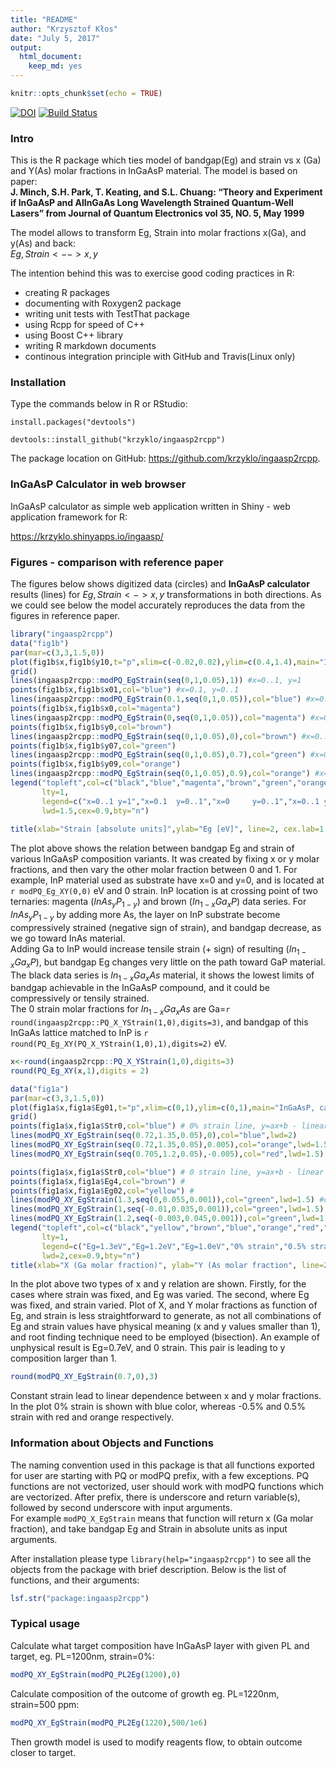 ```yaml
---
title: "README"
author: "Krzysztof Kłos"
date: "July 5, 2017"
output: 
  html_document: 
    keep_md: yes
---
```


```r
knitr::opts_chunk$set(echo = TRUE)
```
[![DOI](https://zenodo.org/badge/96256606.svg)](https://zenodo.org/badge/latestdoi/96256606)
[![Build Status](https://travis-ci.org/krzyklo/ingaasp2rcpp.svg?branch=master)](https://travis-ci.org/krzyklo/ingaasp2rcpp)

### Intro
This is the R package which ties model of bandgap(Eg) and strain vs x (Ga) and Y(As) molar fractions  in InGaAsP material. The model is based on paper:  
**J. Minch, S.H. Park, T. Keating, and S.L. Chuang: "Theory and Experiment if InGaAsP and AlInGaAs Long Wavelength Strained Quantum-Well Lasers" from Journal of Quantum Electronics vol 35, NO. 5, May 1999**

The model allows to transform Eg, Strain into molar fractions x(Ga), and y(As) and back:  
$Eg,Strain <--> x,y$  

The intention behind this was to exercise good coding practices in R:

- creating R packages
- documenting with Roxygen2 package
- writing unit tests with TestThat package
- using Rcpp for speed of C++
- using Boost C++ library
- writing R markdown documents
- continous integration principle with GitHub and Travis(Linux only)

### Installation
Type the commands below in R or RStudio:

`install.packages("devtools")`

`devtools::install_github("krzyklo/ingaasp2rcpp")`

The package location on GitHub: <https://github.com/krzyklo/ingaasp2rcpp>.

### InGaAsP Calculator in web browser
InGaAsP calculator as simple web application written in Shiny - web application framework for R:  

<https://krzyklo.shinyapps.io/ingaasp/>


### Figures - comparison with reference paper
The figures below shows digitized data (circles) and **InGaAsP calculator** results (lines) for $Eg,Strain <-> x,y$ transformations in both directions. As we could see below the model accurately reproduces the data from the figures in reference paper. 

```r
library("ingaasp2rcpp")
data("fig1b")
par(mar=c(3,3,1.5,0))
plot(fig1b$x,fig1b$y10,t="p",xlim=c(-0.02,0.02),ylim=c(0.4,1.4),main="InGaAsP, calculated overlaid on digitized") #x=0..1, y=1
grid()
lines(ingaasp2rcpp::modPQ_EgStrain(seq(0,1,0.05),1)) #x=0..1, y=1
points(fig1b$x,fig1b$x01,col="blue") #x=0.1, y=0..1
lines(ingaasp2rcpp::modPQ_EgStrain(0.1,seq(0,1,0.05)),col="blue") #x=0.1, y=0..1
points(fig1b$x,fig1b$x0,col="magenta")
lines(ingaasp2rcpp::modPQ_EgStrain(0,seq(0,1,0.05)),col="magenta") #x=0, y=0..1
points(fig1b$x,fig1b$y0,col="brown")
lines(ingaasp2rcpp::modPQ_EgStrain(seq(0,1,0.05),0),col="brown") #x=0..1, y=0
points(fig1b$x,fig1b$y07,col="green")
lines(ingaasp2rcpp::modPQ_EgStrain(seq(0,1,0.05),0.7),col="green") #x=0..1, y=0.7
points(fig1b$x,fig1b$y09,col="orange")
lines(ingaasp2rcpp::modPQ_EgStrain(seq(0,1,0.05),0.9),col="orange") #x=0..1, y=0.9
legend("topleft",col=c("black","blue","magenta","brown","green","orange"),
       lty=1,
       legend=c("x=0..1 y=1","x=0.1  y=0..1","x=0     y=0..1","x=0..1 y=0","x=0..1 y=0.7","x=0..1 y=0.9"),
       lwd=1.5,cex=0.9,bty="n")
 
title(xlab="Strain [absolute units]",ylab="Eg [eV]", line=2, cex.lab=1.1, family="Calibri Light")

```

The plot above shows the relation between bandgap Eg and strain of various InGaAsP composition variants. 
It was created by fixing x or y molar fractions, and then vary the other molar fraction between 0 and 1.
For example, InP material used as substrate have x=0 and y=0, and is located at `r modPQ_Eg_XY(0,0)` eV and 0 strain. InP location is at crossing point of two ternaries: magenta ($InAs_yP_{1-y}$) and brown ($In_{1-x}Ga_xP$) data series. For $InAs_yP_{1-y}$ by adding more As, the layer on InP substrate become compressively strained (negative sign of strain), and bandgap decrease, as we go toward InAs material.  
Adding Ga to InP would increase tensile strain (+ sign) of resulting ($In_{1-x}Ga_xP$), but bandgap Eg changes very little on the path toward GaP material.  
The black data series is $In_{1-x}Ga_xAs$ material, it shows the lowest limits of bandgap achievable in the InGaAsP compound, and it could be compressively or tensily strained.   
The 0 strain molar fractions for $In_{1-x}Ga_xAs$ are Ga=`r round(ingaasp2rcpp::PQ_X_YStrain(1,0),digits=3)`, and bandgap of this InGaAs lattice matched to InP is `r round(PQ_Eg_XY(PQ_X_YStrain(1,0),1),digits=2)` eV. 
```r
x<-round(ingaasp2rcpp::PQ_X_YStrain(1,0),digits=3)
round(PQ_Eg_XY(x,1),digits = 2)
```

```r

data("fig1a")
par(mar=c(3,3,1.5,0))
plot(fig1a$x,fig1a$Eg01,t="p",xlim=c(0,1),ylim=c(0,1),main="InGaAsP, calculated overlaid on digitized")
grid()
points(fig1a$x,fig1a$Str0,col="blue") # 0% strain line, y=ax+b - linear relation between them to get 0
lines(modPQ_XY_EgStrain(seq(0.72,1.35,0.05),0),col="blue",lwd=2)
lines(modPQ_XY_EgStrain(seq(0.72,1.35,0.05),0.005),col="orange",lwd=1.5) #0.5% strain line
lines(modPQ_XY_EgStrain(seq(0.705,1.2,0.05),-0.005),col="red",lwd=1.5) #-0.5% strain line

points(fig1a$x,fig1a$Str0,col="blue") # 0 strain line, y=ax+b - linear relation between them to get 0 strain
points(fig1a$x,fig1a$Eg4,col="brown") # 
points(fig1a$x,fig1a$Eg02,col="yellow") # 
lines(modPQ_XY_EgStrain(1.3,seq(0,0.055,0.001)),col="green",lwd=1.5) #constant Eg=1.3eV, nonlinear function
lines(modPQ_XY_EgStrain(1,seq(-0.01,0.035,0.001)),col="green",lwd=1.5) #constant Eg=1eV, nonlinear relation in X, Y coordinates
lines(modPQ_XY_EgStrain(1.2,seq(-0.003,0.045,0.001)),col="green",lwd=1.5) #constant Eg=1.2eV,
legend("topleft",col=c("black","yellow","brown","blue","orange","red","green"),
       lty=1,
       legend=c("Eg=1.3eV","Eg=1.2eV","Eg=1.0eV","0% strain","0.5% strain","-0.5% strain", "Eg fitting"),
       lwd=2,cex=0.9,bty="n")
title(xlab="X (Ga molar fraction)", ylab="Y (As molar fraction", line=2, cex.lab=1.1)
```


In the plot above two types of x and y relation are shown. Firstly, for the cases where strain was fixed, and Eg was varied. The second, where Eg was fixed, and strain varied. Plot of X, and Y molar fractions as function of Eg, and strain is less straightforward to generate, as not all combinations of Eg and strain values have physical meaning (x and y values smaller than 1), and root finding technique need to be employed (bisection).
An example of unphysical result is Eg=0.7eV, and 0 strain. This pair is leading to y composition larger than 1.
```r
round(modPQ_XY_EgStrain(0.7,0),3)
```

Constant strain lead to linear dependence between x and y molar fractions. In the plot 0% strain is shown with blue color, whereas -0.5% and 0.5% strain with red and orange respectively. 

### Information about Objects and Functions

The naming convention used in this package is that all functions exported for user are starting with PQ or modPQ prefix, with a few exceptions. PQ functions are not vectorized, user should work with modPQ functions which are vectorized. After prefix, there is underscore and return variable(s), followed by second underscore with input arguments.  
For example `modPQ_X_EgStrain` means that function will return x (Ga molar fraction), and take bandgap Eg and Strain in absolute units as input arguments.

After installation please type `library(help="ingaasp2rcpp")` to see all the objects from the package with brief description. 
Below is the list of functions, and their arguments: 

```r
lsf.str("package:ingaasp2rcpp")
```


### Typical usage 

Calculate what target composition have InGaAsP layer with given PL and target, eg. PL=1200nm, strain=0%:  
```r
modPQ_XY_EgStrain(modPQ_PL2Eg(1200),0)
```

Calculate composition of the outcome of growth eg. PL=1220nm, strain=500 ppm:
```r
modPQ_XY_EgStrain(modPQ_PL2Eg(1220),500/1e6)
```

Then growth model is used to modify reagents flow, to obtain outcome closer to target. 


